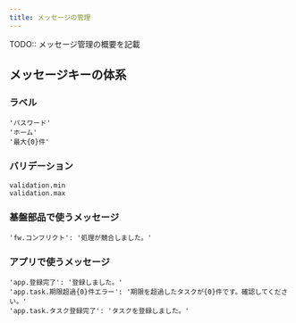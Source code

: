```yaml
---
title: メッセージの管理
---
```


TODO:: メッセージ管理の概要を記載

## メッセージキーの体系


### ラベル

```
'パスワード'
'ホーム'
'最大{0}件'
```

### バリデーション

```validation.required
validation.min
validation.max
```

### 基盤部品で使うメッセージ

```
'fw.コンフリクト': '処理が競合しました。'
```

### アプリで使うメッセージ

```
'app.登録完了': '登録しました。'
'app.task.期限超過{0}件エラー': '期限を超過したタスクが{0}件です。確認してください。'
'app.task.タスク登録完了': 'タスクを登録しました。'
```
